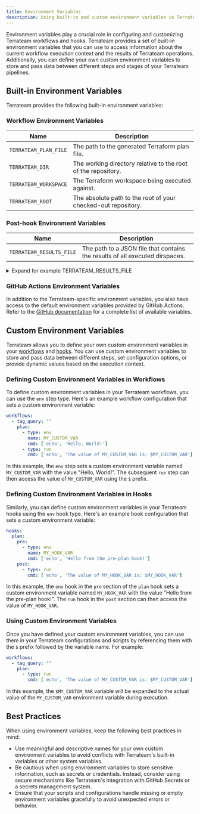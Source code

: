 ```yaml
---
title: Environment Variables
description: Using built-in and custom environment variables in Terrateam workflows and hooks
---
```


Environment variables play a crucial role in configuring and customizing Terrateam workflows and hooks. Terrateam provides a set of built-in environment variables that you can use to access information about the current workflow execution context and the results of Terrateam operations. Additionally, you can define your own custom environment variables to store and pass data between different steps and stages of your Terrateam pipelines.

## Built-in Environment Variables
Terrateam provides the following built-in environment variables:

### Workflow Environment Variables
| Name | Description |
|------|-------------|
| `TERRATEAM_PLAN_FILE` | The path to the generated Terraform plan file. |
| `TERRATEAM_DIR` | The working directory relative to the root of the repository. |
| `TERRATEAM_WORKSPACE` | The Terraform workspace being executed against. |
| `TERRATEAM_ROOT` | The absolute path to the root of your checked-out repository. |

### Post-hook Environment Variables
| Name | Description |
|------|-------------|
| `TERRATEAM_RESULTS_FILE` | The path to a JSON file that contains the results of all executed dirspaces. |

<details>
  <summary>Expand for example TERRATEAM_RESULTS_FILE</summary>
  ```json
{
    "dirspaces": [
        {
            "path": "database",
            "workspace": "default",
            "success": true,
            "outputs": [
                {
                    "workflow_step": {
                        "type": "run",
                        "cmd": [
                            "tofu",
                            "init"
                        ],
                        "exit_code": 0
                    },
                    "success": true,
                    "outputs": {
                        "output_key": "init",
                        "text": "\r                                                                           0.1%\r######################################################################## 100.0%\n\nInitializing the backend...\n\nInitializing provider plugins...\n- Finding latest version of hashicorp/null...\n- Installing hashicorp/null v3.2.2...\n- Installed hashicorp/null v3.2.2 (signed, key ID 0C0AF313E5FD9F80)\n\nProviders are signed by their developers.\nIf you'd like to know more about provider signing, you can read about it here:\nhttps://opentofu.org/docs/cli/plugins/signing/\n\nOpenTofu has created a lock file .terraform.lock.hcl to record the provider\nselections it made above. Include this file in your version control repository\nso that OpenTofu can guarantee to make the same selections by default when\nyou run \"tofu init\" in the future.\n\nOpenTofu has been successfully initialized!\n"
                    }
                },
                {
                    "workflow_step": {
                        "type": "plan"
                    },
                    "success": true,
                    "outputs": {
                        "plan": "\nOpenTofu used the selected providers to generate the following execution\nplan. Resource actions are indicated with the following symbols:\n  + create\n\nOpenTofu will perform the following actions:\n\n  # null_resource.foo will be created\n  + resource \"null_resource\" \"foo\" {\n      + id = (known after apply)\n    }\n\nPlan: 1 to add, 0 to change, 0 to destroy.\n",
                        "plan_text": "\nOpenTofu used the selected providers to generate the following execution\nplan. Resource actions are indicated with the following symbols:\n  + create\n\nOpenTofu will perform the following actions:\n\n  # null_resource.foo will be created\n  + resource \"null_resource\" \"foo\" {\n      + id = (known after apply)\n    }\n\nPlan: 1 to add, 0 to change, 0 to destroy.\n",
                        "has_changes": true
                    }
                }
            ]
        }
    ],
    "overall": {
        "success": true
    }
}
```
</details>

### GitHub Actions Environment Variables
In addition to the Terrateam-specific environment variables, you also have access to the default environment variables provided by GitHub Actions. Refer to the [GitHub documentation](https://docs.github.com/en/actions/learn-github-actions/environment-variables#default-environment-variables) for a complete list of available variables.

## Custom Environment Variables
Terrateam allows you to define your own custom environment variables in your [workflows](/reference/configuration/workflows) and [hooks](/reference/configuration/hooks). You can use custom environment variables to store and pass data between different steps, set configuration options, or provide dynamic values based on the execution context.

### Defining Custom Environment Variables in Workflows
To define custom environment variables in your Terrateam workflows, you can use the `env` step type. Here's an example workflow configuration that sets a custom environment variable:
```yaml
workflows:
  - tag_query: ""
    plan:
      - type: env
        name: MY_CUSTOM_VAR
        cmd: ['echo', 'Hello, World!']
      - type: run
        cmd: ['echo', 'The value of MY_CUSTOM_VAR is: $MY_CUSTOM_VAR']
```
In this example, the `env` step sets a custom environment variable named `MY_CUSTOM_VAR` with the value "Hello, World!". The subsequent `run` step can then access the value of `MY_CUSTOM_VAR` using the `$` prefix.

### Defining Custom Environment Variables in Hooks
Similarly, you can define custom environment variables in your Terrateam hooks using the `env` hook type. Here's an example hook configuration that sets a custom environment variable:
```yaml
hooks:
  plan:
    pre:
      - type: env
        name: MY_HOOK_VAR
        cmd: ['echo', 'Hello from the pre-plan hook!']
    post:
      - type: run
        cmd: ['echo', 'The value of MY_HOOK_VAR is: $MY_HOOK_VAR']
```
In this example, the `env` hook in the `pre` section of the `plan` hook sets a custom environment variable named `MY_HOOK_VAR` with the value "Hello from the pre-plan hook!". The `run` hook in the `post` section can then access the value of `MY_HOOK_VAR`.

### Using Custom Environment Variables
Once you have defined your custom environment variables, you can use them in your Terrateam configurations and scripts by referencing them with the `$` prefix followed by the variable name. For example:
```yaml
workflows:
  - tag_query: ""
    plan:
      - type: run
        cmd: ['echo', 'The value of MY_CUSTOM_VAR is: $MY_CUSTOM_VAR']
```
In this example, the `$MY_CUSTOM_VAR` variable will be expanded to the actual value of the `MY_CUSTOM_VAR` environment variable during execution.

## Best Practices
When using environment variables, keep the following best practices in mind:
- Use meaningful and descriptive names for your own custom environment variables to avoid conflicts with Terrateam's built-in variables or other system variables.
- Be cautious when using environment variables to store sensitive information, such as secrets or credentials. Instead, consider using secure mechanisms like Terrateam's integration with GitHub Secrets or a secrets management system.
- Ensure that your scripts and configurations handle missing or empty environment variables gracefully to avoid unexpected errors or behavior.
